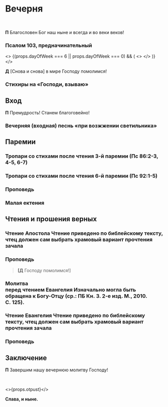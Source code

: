 
<span id="nachalo" />

# Вечерня

<br />

**П** Благословен Бог наш ныне и всегда и во веки веков!

<MdxLoader src="Shared/SlavaTebe" />

<MdxLoader src="Shared/ParaklitChit" />

<MdxLoader src="Shared/ObichnoeNachalo" lang={props.lang} />

### Псалом 103, предначинательный

<MdxLoader src="Shared/Psalm103" />

<MdxLoader src="Vespers/VelikajaEktenia" lang={props.lang} />

<MdxLoader src="Vespers/Prayer1" lang={props.lang} />

<>
    {(props.dayOfWeek === 6 || props.dayOfWeek === 0) && (
        <>
            <MdxLoader src="Vespers/Kafisma" lang={props.lang} />
            <MdxLoader src="Vespers/Prayer2" lang={props.lang} />
            <MdxLoader src="Vespers/Prayer3" lang={props.lang} />
            <MdxLoader src="Vespers/Prayer4" lang={props.lang} />
            <MdxLoader src="Vespers/Prayer5" lang={props.lang} />
            <MdxLoader src="Vespers/Prayer6" lang={props.lang} />
            <MdxLoader src="Vespers/Prayer7" lang={props.lang} />
        </>
    )}
</>

**Д** <R>[</R>Снова и снова<R>]</R> в мире Господу помолимся!

<MdxLoader src="Vespers/Prayer8" lang={props.lang} />
<MdxLoader src="Vespers/VecherniePsalmi" lang={props.lang} />

### Стихиры на «Господи, взываю»

<StihiriNaGV day={props.day} date={props.date} />
<span id="vhod" />

## Вход

**П** Премудрость! Станем благоговейно!

### Вечерняя (входная) песнь «при возжжении светильника»

<MdxLoader src="Vespers/JasniSvet" lang={props.lang} />

## Паремии

<Prokimens date={props.date} />

<span id="reading" />

<MdxLoader src="Vespers/PremudrostParemiya" lang={props.lang} />

<div>
    <ReadingsForService readingsForService={{ 'Рождеству Христову': ['Быт. I, 1-13.'] }} />
</div>

<MdxLoader src="Vespers/PremudrostParemiya" lang={props.lang} />

<div>
    <ReadingsForService readingsForService={{ 'Рождеству Христову': ['Числ. XXIV, 2-3, 5-9, 17-18.'] }} />
</div>

<MdxLoader src="Vespers/PremudrostParemiya" lang={props.lang} />

<div>
    <ReadingsForService readingsForService={{ 'Рождеству Христову': ['Мих. IV, 6-7; V, 2-4.'] }} />
</div>

### Тропари со стихами после чтения 3-й паремии (Пс 86:2-3, 4-5, 6-7)

<MdxLoader src="Vespers/TropsWithStihi3Christmas" />

<MdxLoader src="Vespers/PremudrostParemiya" lang={props.lang} />

<div>
    <ReadingsForService readingsForService={{ 'Рождеству Христову': ['Ис. XI, 1-10.'] }} />
</div>

<MdxLoader src="Vespers/PremudrostParemiya" lang={props.lang} />

<div>
    <ReadingsForService readingsForService={{ 'Рождеству Христову': ['Вар. III, 36-38; IV, 1-4.'] }} />
</div>

<MdxLoader src="Vespers/PremudrostParemiya" lang={props.lang} />

<div>
    <ReadingsForService readingsForService={{ 'Рождеству Христову': ['Дан. II, 31-36, 44-45.'] }} />
</div>

### Тропари со стихами после чтения 6-й паремии (Пс 92:1-5)

<MdxLoader src="Vespers/TropsWithStihi6Christmas" />

<MdxLoader src="Vespers/PremudrostParemiya" lang={props.lang} />

<div>
    <ReadingsForService readingsForService={{ 'Рождеству Христову': ['Ис. IX, 6-7.'] }} />
</div>

<MdxLoader src="Vespers/PremudrostParemiya" lang={props.lang} />

<div>
    <ReadingsForService readingsForService={{ 'Рождеству Христову': ['Ис. VII, 10-16; VIII, 1-4, 8-10.'] }} />
</div>

### Проповедь

### Малая ектения

<MdxLoader src="Liturgies/Katekhumen/MalajaEktenia" />

<Trisvatoe date={props.date} />

## Чтения и прошения верных

<Reading day={props.day} date={props.previousDate} />

### Чтение Апостола <Tooltip>Чтение приведено по библейскому тексту, чтец должен сам выбрать храмовый вариант прочтения зачала</Tooltip>

<div>
    <ReadingsForService readingsForService={{ 'Рождеству Христову': ['Евр., 303 зач., I, 1-12.'] }} />
</div>

<MdxLoader src="Liturgies/Katekhumen/MirTebeApostol" />

### Проповедь

> **[Д** Господу помолимся!<R>]</R>

<span id="gospel" />

### Молитва <br />перед чтением Евангелия <Tooltip>Изначально могла быть обращена к Богу-Отцу (ср.: ПБ Кн.&nbsp;3. 2-е изд. М., 2010. С.&nbsp;125).</Tooltip>

<MdxLoader src="Liturgies/Katekhumen/BeforeGospel" />

<VariableSection date={props.date}>
    <Aliluja day={props.day} date={props.previousDate} />
</VariableSection>

<MdxLoader src="Liturgies/Katekhumen/PremBeforeGospel" />

### Чтение Евангелия <Tooltip>Чтение приведено по библейскому тексту, чтец должен сам выбрать храмовый вариант прочтения зачала</Tooltip>

<div>
    <ReadingsForService readingsForService={{ 'Рождеству Христову': ['Лк., 5 зач., II, 1-20.'] }} />
</div>

<MdxLoader src="Liturgies/Katekhumen/MirTebeBlag" />

### Проповедь

<MdxLoader src="Shared/SugubajaPolnaja" lang={props.lang} />
<MdxLoader src="Vespers/Udostoi" lang={props.lang} />

## Заключение

**П** Завершим нашу вечернюю молитву Господу!

<MdxLoader src="Vespers/Prayer9" lang={props.lang} />
<br />
<MdxLoader src="Vespers/PrayerGlavopriklonnaja" lang={props.lang} />

<>{props.otpust}</>

<Troparions date={props.date} day={props.day} serviceType="Вечерня" />

**Слава, и ныне.**

<Kondacs date={props.date} day={props.day} serviceType="Вечерня" />
